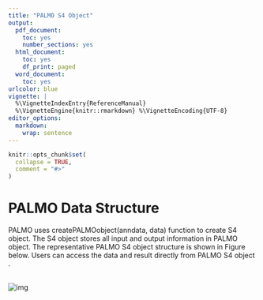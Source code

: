 ```yaml
---
title: "PALMO S4 Object"
output:
  pdf_document:
    toc: yes
    number_sections: yes
  html_document:
    toc: yes
    df_print: paged
  word_document:
    toc: yes
urlcolor: blue
vignette: |
  %\VignetteIndexEntry{ReferenceManual}
  %\VignetteEngine{knitr::rmarkdown} %\VignetteEncoding{UTF-8}
editor_options: 
  markdown: 
    wrap: sentence
---
```


```r
knitr::opts_chunk$set(
  collapse = TRUE,
  comment = "#>"
)
```

# <a name="example9"></a> PALMO Data Structure

PALMO uses createPALMOobject(anndata, data) function to create S4 object.
The S4 object stores all input and output information in PALMO object.
The representative PALMO S4 object structure is shown in Figure below.
Users can access the data and result directly from PALMO S4 object .

<br> ![img](imgs/PALMO_S4_object.png) <br>